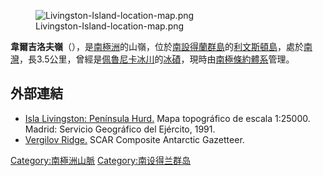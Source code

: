 [[Image:Livingston-Island-location-map.png|thumb]]


'''韋爾吉洛夫嶺'''（{{lang-en|Vergilov Ridge}}），是[[南極洲|南極洲]]的山嶺，位於[[南設得蘭群島|南設得蘭群島]]的[[利文斯頓島|利文斯頓島]]，處於[[南灣_(利文斯頓島)|南灣]]，長3.5公里，曾經是[[佩魯尼卡冰川|佩魯尼卡冰川]]的[[冰磧|冰磧]]，現時由[[南極條約體系|南極條約體系]]管理。

{{coord|62|37|48|S|60|23|35|W|display=title}}

==外部連結==
* [http://uacg.bg/filebank/att_1511.pdf Isla Livingston: Península Hurd.] {{Wayback|url=http://uacg.bg/filebank/att_1511.pdf |date=20140201171902 }} Mapa topográfico de escala 1:25000. Madrid: Servicio Geográfico del Ejército, 1991.
* [https://data.aad.gov.au/aadc/gaz/scar/display_name.cfm?gaz_id=137457 Vergilov Ridge.] {{Wayback|url=https://data.aad.gov.au/aadc/gaz/scar/display_name.cfm?gaz_id=137457 |date=20170922101112 }} SCAR Composite Antarctic Gazetteer.

{{南设得兰群岛}}

{{Antarctica-geo-stub}}

[[Category:南極洲山脈|Category:南極洲山脈]]
[[Category:南设得兰群岛|Category:南设得兰群岛]]